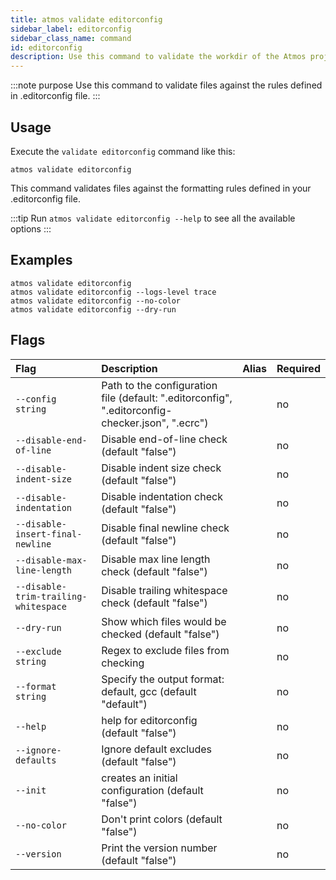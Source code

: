 ```yaml
---
title: atmos validate editorconfig
sidebar_label: editorconfig
sidebar_class_name: command
id: editorconfig
description: Use this command to validate the workdir of the Atmos project against the rules defined in the .editorconfig file.
---
```


:::note purpose
Use this command to validate files against the rules defined in .editorconfig file.
:::

<Screengrab title="atmos validate editorconfig --help" slug="atmos-validate-editorconfig--help" />

## Usage

Execute the `validate editorconfig` command like this:

```shell
atmos validate editorconfig
```

This command validates files against the formatting rules defined in your .editorconfig file.

:::tip
Run `atmos validate editorconfig --help` to see all the available options
:::

## Examples

```shell
atmos validate editorconfig
atmos validate editorconfig --logs-level trace
atmos validate editorconfig --no-color
atmos validate editorconfig --dry-run
```

## Flags

| Flag                                   | Description                                                                                            | Alias | Required |
|:---------------------------------------|:-------------------------------------------------------------------------------------------------------|:------|:---------|
|`--config string`                       |Path to the configuration file (default: ".editorconfig", ".editorconfig-checker.json", ".ecrc")        |       |no        |
|`--disable-end-of-line`                 |Disable end-of-line check (default "false")                                                             |       |no        |
|`--disable-indent-size`                 |Disable indent size check (default "false")                                                             |       |no        |
|`--disable-indentation`                 |Disable indentation check (default "false")                                                             |       |no        |
|`--disable-insert-final-newline`        |Disable final newline check (default "false")                                                           |       |no        |
|`--disable-max-line-length`             |Disable max line length check (default "false")                                                         |       |no        |
|`--disable-trim-trailing-whitespace`    |Disable trailing whitespace check (default "false")                                                     |       |no        |
|`--dry-run`                             |Show which files would be checked (default "false")                                                     |       |no        |
|`--exclude string`                      |Regex to exclude files from checking                                                                    |       |no        |
|`--format string`                       |Specify the output format: default, gcc (default "default")                                             |       |no        |
|`--help`                                |help for editorconfig (default "false")                                                                 |       |no        |
|`--ignore-defaults`                     |Ignore default excludes (default "false")                                                               |       |no        |
|`--init`                                |creates an initial configuration (default "false")                                                      |       |no        |
|`--no-color`                            |Don't print colors (default "false")                                                                    |       |no        |
|`--version`                             |Print the version number (default "false")                                                              |       |no        |
